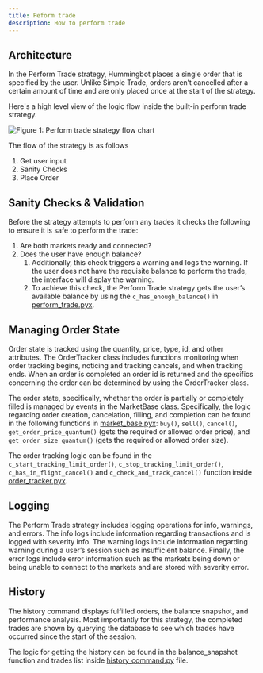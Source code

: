 ```yaml
---
title: Peform trade
description: How to perform trade
---
```


## Architecture

In the Perform Trade strategy, Hummingbot places a single order that is specified by the user. Unlike Simple Trade, orders aren’t cancelled after a certain amount of time and are only placed once at the start of the strategy.

Here's a high level view of the logic flow inside the built-in perform trade strategy.

![Figure 1: Perform trade strategy flow chart](/assets/img/perform-trade-flowchart.svg)

The flow of the strategy is as follows

1. Get user input
2. Sanity Checks
3. Place Order

## Sanity Checks & Validation

Before the strategy attempts to perform any trades it checks the following to ensure it is safe to perform the trade:

1. Are both markets ready and connected?
2. Does the user have enough balance?
   1. Additionally, this check triggers a warning and logs the warning. If the user does not have the requisite balance to perform the trade, the interface will display the warning.
   2. To achieve this check, the Perform Trade strategy gets the user’s available balance by using the `c_has_enough_balance()` in [perform_trade.pyx](https://github.com/CoinAlpha/hummingbot/blob/development/hummingbot/strategy/dev_2_perform_trade/dev_2_perform_trade.pyx).

## Managing Order State

Order state is tracked using the quantity, price, type, id, and other attributes.
The OrderTracker class includes functions monitoring when order tracking begins, noticing and tracking cancels, and when tracking ends. When an order is completed an order id is returned and the specifics concerning the order can be determined by using the OrderTracker class.

The order state, specifically, whether the order is partially or completely filled is managed by events in the MarketBase class. Specifically, the logic regarding order creation, cancelation, filling, and completion can be found in the following functions in [market_base.pyx](https://github.com/CoinAlpha/hummingbot/blob/master/hummingbot/market/market_base.pyx): `buy()`, `sell()`, `cancel()`, `get_order_price_quantum()` (gets the required or allowed order price), and `get_order_size_quantum()` (gets the required or allowed order size).

The order tracking logic can be found in the `c_start_tracking_limit_order()`, `c_stop_tracking_limit_order()`, `c_has_in_flight_cancel()` and `c_check_and_track_cancel()` function inside [order_tracker.pyx](https://github.com/CoinAlpha/hummingbot/blob/master/hummingbot/strategy/order_tracker.pyx).

## Logging

The Perform Trade strategy includes logging operations for info, warnings, and errors. The info logs include information regarding transactions and is logged with severity info. The warning logs include information regarding warning during a user’s session such as insufficient balance. Finally, the error logs include error information such as the markets being down or being unable to connect to the markets and are stored with severity error.

## History

The history command displays fulfilled orders, the balance snapshot, and performance analysis.
Most importantly for this strategy, the completed trades are shown by querying the database to see which trades have occurred since the start of the session.

The logic for getting the history can be found in the balance_snapshot function and trades list inside [history_command.py](https://github.com/CoinAlpha/hummingbot/blob/master/hummingbot/client/command/history_command.py) file.
